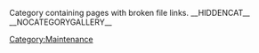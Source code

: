 Category containing pages with broken file links.  __HIDDENCAT__ __NOCATEGORYGALLERY__
[[Category:Maintenance]]